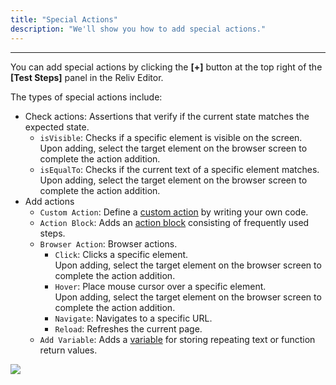 ```yaml
---
title: "Special Actions"
description: "We'll show you how to add special actions."
---
```


---

You can add special actions by clicking the **\[+\]** button at the top right of the **\[Test Steps\]** panel in the Reliv Editor.

The types of special actions include:

- Check actions: Assertions that verify if the current state matches the expected state.
  - `isVisible`: Checks if a specific element is visible on the screen. <br />
    Upon adding, select the target element on the browser screen to complete the action addition.
  - `isEqualTo`: Checks if the current text of a specific element matches. <br />
    Upon adding, select the target element on the browser screen to complete the action addition.
- Add actions
  - `Custom Action`: Define a [custom action](/guide/advanced/custom-action) by writing your own code.
  - `Action Block`: Adds an [action block](/guide/action-block) consisting of frequently used steps.
  - `Browser Action`: Browser actions.
    - `Click`: Clicks a specific element. <br />
      Upon adding, select the target element on the browser screen to complete the action addition.
    - `Hover`: Place mouse cursor over a specific element. <br />
      Upon adding, select the target element on the browser screen to complete the action addition.
    - `Navigate`: Navigates to a specific URL.
    - `Reload`: Refreshes the current page.
  - `Add Variable`: Adds a [variable](/guide/write/variable) for storing repeating text or function return values.

<img src="/assets/write/special-action/special-action.png" />

